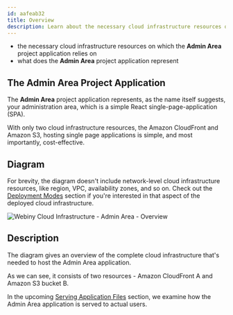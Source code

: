 ```yaml
---
id: aafeab32
title: Overview
description: Learn about the necessary cloud infrastructure resources on which the Admin Area project application relies on.
---
```



<Alert type="success" title="What you’ll learn">

- the necessary cloud infrastructure resources on which the **Admin Area** project application relies on
- what does the **Admin Area** project application represent

</Alert>

## The Admin Area Project Application

The **Admin Area** project application represents, as the name itself suggests, your administration area, which is a simple React single-page-application (SPA).

With only two cloud infrastructure resources, the Amazon CloudFront and Amazon S3, hosting single page applications is simple, and most importantly, cost-effective.

## Diagram

<Alert type="info">

For brevity, the diagram doesn't include network-level cloud infrastructure resources, like region, VPC, availability zones, and so on. Check out the [Deployment Modes](/docs/{version}/architecture/deployment-modes/introduction) section if you're interested in that aspect of the deployed cloud infrastructure.

</Alert>

<Image src={overview} title="Webiny Cloud Infrastructure - Admin Area - Overview" shadow={false} />

## Description

The diagram gives an overview of the complete cloud infrastructure that's needed to host the Admin Area application.

As we can see, it consists of two resources - Amazon CloudFront <diagram-letter>A</diagram-letter> and Amazon S3 bucket <diagram-letter>B</diagram-letter>.

In the upcoming [Serving Application Files](/docs/{version}/architecture/admin/serving-application-files) section, we examine how the Admin Area application is served to actual users.
